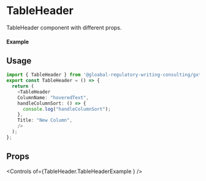 
<Meta of={TableHeader} title="TableHeader" />

# TableHeader

TableHeader component with different props.

#### Example

<Canvas>
<TableHeader/>
</Canvas>

## Usage

```ts
import { TableHeader } from '@gloabal-regulatory-writing-consulting/gxt-components';;
export const TableHeader = () => {
  return (
    <TableHeader
    ColumnName: "hoveredText",
    handleColumnSort: () => {
      console.log("handleColumnSort");
    },
    Title: "New Column",
    />
  );
};
```
## Props
<Controls of={TableHeader.TableHeaderExample } />